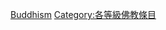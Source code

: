 {{Emptycat}}
{{Articles by Quality|topic=佛教|project=佛教|format=toc}}

[[Category:未評级条目|Buddhism]]
[[Category:各等級佛教條目‎|Category:各等級佛教條目‎]]